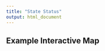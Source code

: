 ```yaml
---
title: "State Status"
output: html_document
---
```


## Example Interactive Map

```r
```
